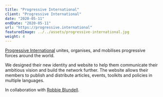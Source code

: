 ```yaml
---
title: "Progressive International"
client: "Progressive International"
date: "2020-05-11"
endDate: "2020-05-11"
url: "https://progressive.international"
featuredImage: ../../assets/progressive-international.jpg
weight: 4
---
```


[Progressive International](https://progressive.international/) unites, organises, and mobilises progressive forces around the world.

We designed their new identity and website to help them communicate their ambitious vision and build the network further. The website allows their members to publish and distribute articles, events, toolkits and policies in multiple languages.

In collaboration with [Robbie Blundell](http://r-b.site/).
